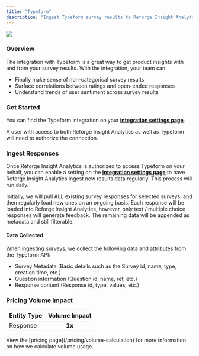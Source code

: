 ```yaml
---
title: "Typeform"
description: "Ingest Typeform survey results to Reforge Insight Analytics for consolidation and analysis"
---
```


<Frame>
  <img
    src="/typeform.png"
    style={{ width:"100%" }}
  />
</Frame>

### Overview

The integration with Typeform is a great way to get product insights with and from your survey results. With the integration, your team can:

- Finally make sense of non-categorical survey results
- Surface correlations between ratings and open-ended responses
- Understand trends of user sentiment across survey results

### Get Started

You can find the Typeform integration on your [**integration settings page**](https://insights.reforge.com/w/default/settings/integrations/Typeform).

A user with access to both Reforge Insight Analytics as well as Typeform will need to authorize the connection.

<Steps>
  <Step title='Go to "Settings"'>
    
  </Step>
  <Step title='Click "Integrations" in the navigation menu'>
    
  </Step>
  <Step title='Click "Typeform"'>
    
  </Step>
  <Step title='Click "Connect"'>
    
  </Step>
  <Step title="If necessary, log in to Typeform using the appropriate account">
    
  </Step>
  <Step title="Review and approve the permissions requested">
    
  </Step>
  <Step title="Once confirmed, you will be returned to Reforge Insight Analytics, where you can toggle on survey ingestion">
    
  </Step>
</Steps>

### Ingest Responses

Once Reforge Insight Analytics is authorized to access Typeform on your behalf, you can enable a setting on the [**integration settings page**](https://insights.reforge.com/w/default/settings/integrations/Typeform) to have Reforge Insight Analytics ingest new results data regularly. This process will run daily.

Initially, we will pull ALL existing survey responses for selected surveys, and then regularly load new ones on an ongoing basis. Each response will be loaded into Reforge Insight Analytics, however, only text / multiple choice responses will generate feedback. The remaining data will be appended as metadata and still filterable.

#### Data Collected

When ingesting surveys, we collect the following data and attributes from the Typeform API:

- Survey Metadata (Basic details such as the Survey id, name, type, creation time, etc.)
- Question information (Question id, name, ref, etc.)
- Response content (Response id, type, values, etc.)

### Pricing Volume Impact

| Entity Type | Volume Impact |
| :---------- | :-----------: |
| Response    | **1x**        |

<Info>
  View the [pricing page](/pricing/volume-calculation) for more information on how we calculate volume usage.
</Info>